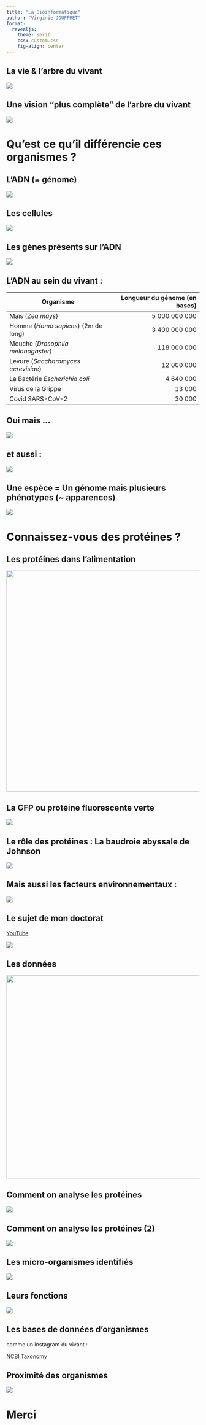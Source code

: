 ```yaml
---
title: "La Bioinformatique"
author: "Virginie JOUFFRET"
format:
  revealjs: 
    theme: serif
    css: custom.css
    fig-align: center
---
```


## La vie & l'arbre du vivant

![](img/1.2.69%20Charles%20Darwins%20tree%20of%20life%20from%20primordial%20forms.jpg){fig-align="center"}

## Une vision "plus complète" de l'arbre du vivant

![](img/41564_2016_Article_BFnmicrobiol201648_Fig1_HTML.jpg){fig-align="center"}

# Qu'est ce qu'il différencie ces organismes ?

## L'ADN (= génome)

![](img/dna.png){fig-align="center"}

## Les cellules

![](img/cells-animal-plant-ways-nucleus-difference-organelles.webp){fig-align="center"}

## Les gènes présents sur l'ADN

![](img/23064-dna-genes-chromosomes.webp){fig-align="center"}

## L'ADN au sein du vivant :

::: dfinline
| Organisme                           | Longueur du génome (en bases) |
|-------------------------------------|------------------------------:|
| Maïs (*Zea mays*)                   |                 5 000 000 000 |
| Homme (*Homo sapiens*) (2m de long) |                 3 400 000 000 |
| Mouche (*Drosophila melanogaster*)  |                   118 000 000 |
| Levure (*Saccharomyces cerevisiae*) |                    12 000 000 |
| La Bactérie *Escherichia coli*      |                     4 640 000 |
| Virus de la Grippe                  |                        13 000 |
| Covid SARS-CoV-2                    |                        30 000 |
:::

## Oui mais ...

![](img/papillon.webp)

## et aussi :

![](img/14776744-human-body-cells.webp){fig-align="center"}

## Une espèce = Un génome mais plusieurs phénotypes (\~ apparences)

![](img/proteome_complexity.jpeg){fig-align="center"}

# Connaissez-vous des protéines ?

## Les protéines dans l'alimentation

![](img/INFOGRAPHIE-CHARAL-PROTEINE-V3-1024x888.jpg){width="576"}

## La GFP ou protéine fluorescente verte

![](img/gfp.jpeg)

## Le rôle des protéines : La baudroie abyssale de Johnson

![](img/nemo.jpg)

## Mais aussi les facteurs environnementaux :

![](img/Microbiology-of-extreme-environments.webp)

## Le sujet de mon doctorat

<a href="https://www.youtube.com/watch?v=48QKVFmdUns">YouTube</a>

[![](img/sol_river_etm.png)](https://www.youtube.com/watch?v=48QKVFmdUns)

## Les données

![](img/these_mat&met.png){width="530"}

## Comment on analyse les protéines

![](img/metap.png)

## Comment on analyse les protéines (2)

![](img/bioinfo.png)

## Les micro-organismes identifiés

![](img/metap_metag.png)

## Leurs fonctions

![](img/thse-fct.png)

## Les bases de données d'organismes

comme un instagram du vivant :

<a href="https://www.ncbi.nlm.nih.gov/Taxonomy/Browser/wwwtax.cgi?id=9606">NCBI Taxonomy</a>

## Proximité des organismes

![](img/circos.png){fig-align="center"}


# Merci


